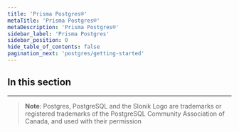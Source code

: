 ```yaml
---
title: 'Prisma Postgres®'
metaTitle: 'Prisma Postgres®'
metaDescription: 'Prisma Postgres®'
sidebar_label: 'Prisma Postgres'
sidebar_position: 0
hide_table_of_contents: false
pagination_next: 'postgres/getting-started'
---
```


## In this section

<Subsections depth="3" />


---

> **Note**: Postgres, PostgreSQL and the Slonik Logo are trademarks or registered trademarks of the PostgreSQL Community Association of Canada, and used with their permission
